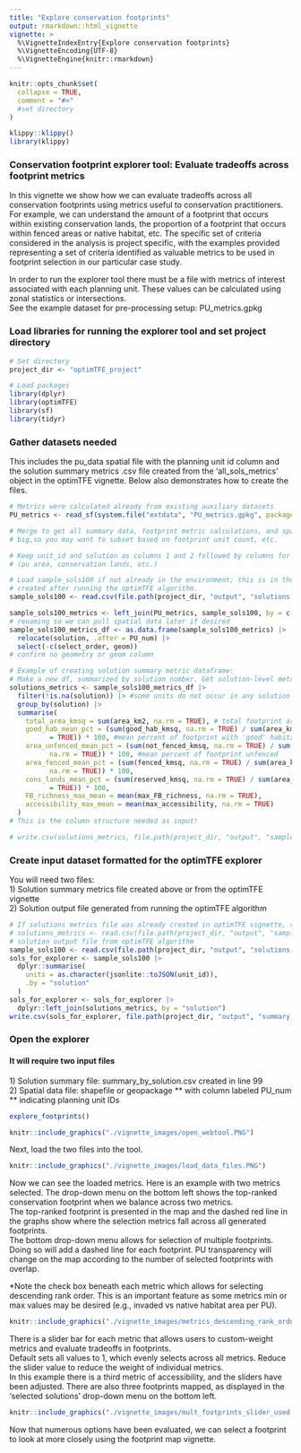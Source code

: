 ```yaml
---
title: "Explore conservation footprints"
output: rmarkdown::html_vignette
vignette: >
  %\VignetteIndexEntry{Explore conservation footprints}
  %\VignetteEncoding{UTF-8}
  %\VignetteEngine{knitr::rmarkdown}
---
```

```r
knitr::opts_chunk$set(
  collapse = TRUE,
  comment = "#>"
  #set directory
)
```
```r
klippy::klippy()
library(klippy)
```
### Conservation footprint explorer tool: Evaluate tradeoffs across footprint metrics
In this vignette we show how we can evaluate tradeoffs across all conservation footprints using metrics useful to conservation practitioners.  
For example, we can understand the amount of a footprint that occurs within existing
conservation lands, the proportion of a footprint that occurs within fenced areas
or native habitat, etc. The specific set of criteria considered in the analysis is project specific, with the examples provided representing a set of criteria identified as valuable metrics to be used in footprint selection in our particular case study.

In order to run the explorer tool there must be a file with metrics of interest
associated with each planning unit. These values can be calculated using zonal
statistics or intersections.  
See the example dataset for pre-processing setup: PU_metrics.gpkg

### Load libraries for running the explorer tool and set project directory

```r
# Set directory
project_dir <- "optimTFE_project"

# Load packages
library(dplyr)
library(optimTFE)
library(sf)
library(tidyr)
```

### Gather datasets needed
This includes the pu_data spatial file with the planning unit id column and the 
solution summary metrics .csv file created from the 'all_sols_metrics' object in
the optimTFE vignette. Below also demonstrates how to create the files.

```r
# Metrics were calculated already from existing auxiliary datasets
PU_metrics <- read_sf(system.file("extdata", "PU_metrics.gpkg", package = "optimTFE"))

# Merge to get all summary data, footprint metric calculations, and spatial data. This could get
# big,so you may want to subset based on footprint unit count, etc.

# Keep unit_id and solution as columns 1 and 2 followed by columns for getting summary stats 
# (pu area, conservation lands, etc.)

# Load sample_sols100 if not already in the environment; this is in the output folder
# created after running the optimTFE algorithm.
sample_sols100 <- read.csv(file.path(project_dir, "output", "solutions.csv"))

sample_sols100_metrics <- left_join(PU_metrics, sample_sols100, by = c("PU_num" = "unit_id"))
# renaming so we can pull spatial data later if desired
sample_sols100_metrics_df <- as.data.frame(sample_sols100_metrics) |>
  relocate(solution, .after = PU_num) |>
  select(-c(select_order, geom))
# confirm no geometry or geom column

# Example of creating solution summary metric dataframe:
# Make a new df, summarized by solution number. Get solution-level metrics:
solutions_metrics <- sample_sols100_metrics_df |>
  filter(!is.na(solution)) |> #some units do not occur in any solution
  group_by(solution) |>
  summarise(
    total_area_kmsq = sum(area_km2, na.rm = TRUE), # total footprint area
    good_hab_mean_pct = (sum(good_hab_kmsq, na.rm = TRUE) / sum(area_km2, na.rm 
          = TRUE)) * 100, #mean percent of footprint with 'good' habitat
    area_unfenced_mean_pct = (sum(not_fenced_kmsq, na.rm = TRUE) / sum(area_km2,
          na.rm = TRUE)) * 100, #mean percent of footprint unfenced
    area_fenced_mean_pct = (sum(fenced_kmsq, na.rm = TRUE) / sum(area_km2,
          na.rm = TRUE)) * 100,
    cons_lands_mean_pct = (sum(reserved_kmsq, na.rm = TRUE) / sum(area_km2, na.rm 
          = TRUE)) * 100,
    FB_richness_max_mean = mean(max_FB_richness, na.rm = TRUE),
    accessibility_max_mean = mean(max_accessibility, na.rm = TRUE)
  )
# This is the column structure needed as input!

# write.csv(solutions_metrics, file.path(project_dir, "output", "sample_sols100_metrics.csv" ))
```
### Create input dataset formatted for the optimTFE explorer
You will need two files:  
1) Solution summary metrics file created above or from the optimTFE vignette  
2) Solution output file generated from running the optimTFE algorithm

```r
# If solutions metrics file was already created in optimTFE vignette, read-in dataset:
# solutions_metrics <- read.csv(file.path(project_dir, "output", "sample_sols100_metrics.csv"))|> dplyr::select(-X)
# solution output file from optimTFE algorithm
sample_sols100 <- read.csv(file.path(project_dir, "output", "solutions.csv"))
sols_for_explorer <- sample_sols100 |>
  dplyr::summarise(
    units = as.character(jsonlite::toJSON(unit_id)),
    .by = "solution"
  )
sols_for_explorer <- sols_for_explorer |>
  dplyr::left_join(solutions_metrics, by = "solution")
write.csv(sols_for_explorer, file.path(project_dir, "output", "summary_by_solution.csv"), row.names = FALSE)
```

### Open the explorer

#### It will require two input files
1\) Solution summary file: summary_by_solution.csv created in line 99  
2\) Spatial data file: shapefile or geopackage ** with column labeled PU_num ** indicating
planning unit IDs

```r
explore_footprints()
```
```r
knitr::include_graphics("./vignette_images/open_webtool.PNG")
```

Next, load the two files into the tool.

```r
knitr::include_graphics("./vignette_images/load_data_files.PNG")
```

Now we can see the loaded metrics. Here is an example with two metrics selected. The drop-down
menu on the bottom left shows the top-ranked conservation footprint when we balance
across two metrics.  
The top-ranked footprint is presented in the map and the dashed red line in the graphs
show where the selection metrics fall across all generated footprints.  
The bottom drop-down menu allows for selection of multiple footprints. Doing so will
add a dashed line for each footprint. PU transparency will change on the map according
to the number of selected footprints with overlap.  

*Note the check box beneath each metric which allows for selecting descending rank
order. This is an important feature as some metrics min or max values may be desired (e.g., invaded vs native habitat area per PU).
```r
knitr::include_graphics("./vignette_images/metrics_descending_rank_order_option.PNG")
```

There is a slider bar for each metric that allows users to custom-weight metrics
and evaluate tradeoffs in footprints.  
Default sets all values to 1, which evenly selects across all metrics. Reduce the
slider value to reduce the weight of individual metrics.   
In this example there is a third metric of accessibility, and the sliders have been
adjusted. There are also three footprints mapped, as displayed in the 'selected solutions'
drop-down menu on the bottom left.

```r
knitr::include_graphics("./vignette_images/mult_footprints_slider_used.PNG")
```

Now that numerous options have been evaluated, we can select a footprint to look
at more closely using the footprint map vignette.
